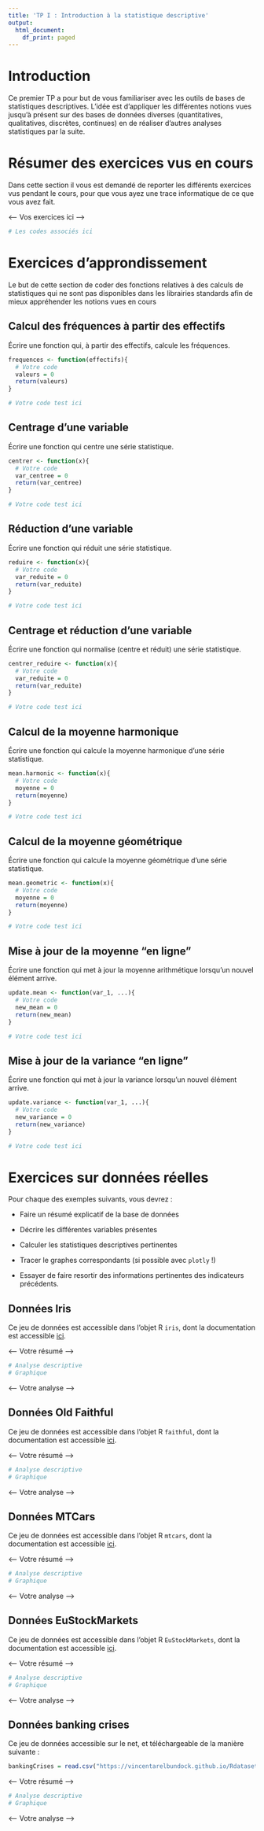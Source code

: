 ```yaml
---
title: 'TP I : Introduction à la statistique descriptive'
output:
  html_document:
    df_print: paged
---
```


# Introduction

Ce premier TP a pour but de vous familiariser avec les outils de bases de statistiques descriptives. L'idée est d'appliquer les différentes notions vues jusqu'à présent sur des bases de données diverses (quantitatives, qualitatives, discrètes, continues) en de réaliser d'autres analyses statistiques par la suite.
 
# Résumer des exercices vus en cours

Dans cette section il vous est demandé de reporter les différents exercices vus pendant le cours, pour que vous ayez une trace informatique de ce que vous avez fait.

<--- Vos exercices ici --->

```r
# Les codes associés ici
```

# Exercices d'approndissement

Le but de cette section de coder des fonctions relatives à des calculs de statistiques qui ne sont pas disponibles dans les librairies standards afin de mieux appréhender les notions vues en cours

## Calcul des fréquences à partir des effectifs

Écrire une fonction qui, à partir des effectifs, calcule les fréquences.

```r
frequences <- function(effectifs){
  # Votre code 
  valeurs = 0
  return(valeurs)
}
```

```r
# Votre code test ici
```


## Centrage d'une variable

Écrire une fonction qui centre une série statistique.

```r
centrer <- function(x){
  # Votre code 
  var_centree = 0
  return(var_centree)
}
```

```r
# Votre code test ici
```


## Réduction d'une variable

Écrire une fonction qui réduit une série statistique.

```r
reduire <- function(x){
  # Votre code 
  var_reduite = 0
  return(var_reduite)
}
```

```r
# Votre code test ici
```

## Centrage et réduction d'une variable

Écrire une fonction qui normalise (centre et réduit) une série statistique.

```r
centrer_reduire <- function(x){
  # Votre code 
  var_reduite = 0
  return(var_reduite)
}
```

```r
# Votre code test ici
```

## Calcul de la moyenne harmonique

Écrire une fonction qui calcule la moyenne harmonique d'une série statistique.

```r
mean.harmonic <- function(x){
  # Votre code 
  moyenne = 0
  return(moyenne)
}
```

```r
# Votre code test ici
```

## Calcul de la moyenne géométrique

Écrire une fonction qui calcule la moyenne géométrique d'une série statistique.

```r
mean.geometric <- function(x){
  # Votre code 
  moyenne = 0
  return(moyenne)
}
```

```r
# Votre code test ici
```

## Mise à jour de la moyenne "en ligne"

Écrire une fonction qui met à jour la moyenne arithmétique lorsqu'un nouvel élément arrive.

```r
update.mean <- function(var_1, ...){
  # Votre code 
  new_mean = 0
  return(new_mean)
}
```

```r
# Votre code test ici
```


## Mise à jour de la variance "en ligne"

Écrire une fonction qui met à jour la variance lorsqu'un nouvel élément arrive.

```r
update.variance <- function(var_1, ...){
  # Votre code 
  new_variance = 0
  return(new_variance)
}
```

```r
# Votre code test ici
```


# Exercices sur données réelles

Pour chaque des exemples suivants, vous devrez :

* Faire un résumé explicatif de la base de données

* Décrire les différentes variables présentes

* Calculer les statistiques descriptives pertinentes

* Tracer le graphes correspondants (si possible avec `plotly` !)

* Essayer de faire resortir des informations pertinentes des indicateurs précédents.

## Données Iris

Ce jeu de données est accessible dans l'objet R `iris`, dont la documentation est accessible [ici](https://vincentarelbundock.github.io/Rdatasets/doc/datasets/iris.html).

<--- Votre résumé --->

```r
# Analyse descriptive
# Graphique
```

<--- Votre analyse --->

## Données Old Faithful

Ce jeu de données est accessible dans l'objet R `faithful`, dont la documentation est accessible [ici](https://vincentarelbundock.github.io/Rdatasets/doc/datasets/faithful.html).

<--- Votre résumé --->

```r
# Analyse descriptive
# Graphique
```

<--- Votre analyse --->

## Données MTCars

Ce jeu de données est accessible dans l'objet R `mtcars`, dont la documentation est accessible [ici](https://vincentarelbundock.github.io/Rdatasets/doc/datasets/mtcars.html).

<--- Votre résumé --->

```r
# Analyse descriptive
# Graphique
```

<--- Votre analyse --->

## Données EuStockMarkets

Ce jeu de données est accessible dans l'objet R `EuStockMarkets`, dont la documentation est accessible [ici](https://vincentarelbundock.github.io/Rdatasets/doc/datasets/EuStockMarkets.html).

<--- Votre résumé --->

```r
# Analyse descriptive
# Graphique
```

<--- Votre analyse --->

## Données banking crises

Ce jeu de données accessible sur le net, et téléchargeable de la manière suivante :

```r
bankingCrises = read.csv("https://vincentarelbundock.github.io/Rdatasets/csv/Ecdat/bankingCrises.csv")
```

<--- Votre résumé --->

```r
# Analyse descriptive
# Graphique
```

<--- Votre analyse --->

